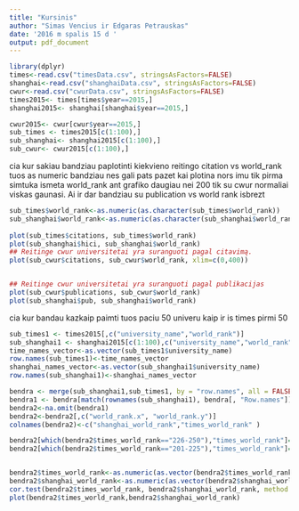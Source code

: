 ```yaml
---
title: "Kursinis"
author: "Simas Vencius ir Edgaras Petrauskas"
date: '2016 m spalis 15 d '
output: pdf_document
---
```


```r
library(dplyr)
times<-read.csv("timesData.csv", stringsAsFactors=FALSE)
shanghai<-read.csv("shanghaiData.csv", stringsAsFactors=FALSE)
cwur<-read.csv("cwurData.csv", stringsAsFactors=FALSE)
times2015<- times[times$year==2015,]
shanghai2015<- shanghai[shanghai$year==2015,]

cwur2015<- cwur[cwur$year==2015,]
sub_times <- times2015[c(1:100),]
sub_shanghai<- shanghai2015[c(1:100),]
sub_cwur<- cwur2015[c(1:100),]
```

cia kur sakiau bandziau paplotinti kiekvieno reitingo citation vs world_rank
tuos as numeric bandziau nes gali pats pazet kai plotina nors imu tik pirma simtuka ismeta world_rank ant grafiko daugiau nei 200 tik su cwur normaliai viskas gaunasi. Ai ir dar bandziau su publication vs world rank isbrezt

```r
sub_times$world_rank<-as.numeric(as.character(sub_times$world_rank))
sub_shanghai$world_rank<-as.numeric(as.character(sub_shanghai$world_rank))
           
plot(sub_times$citations, sub_times$world_rank)
plot(sub_shanghai$hici, sub_shanghai$world_rank)
## Reitinge cwur universitetai yra suranguoti pagal citavimą.
plot(sub_cwur$citations, sub_cwur$world_rank, xlim=c(0,400))


## Reitinge cwur universitetai yra suranguoti pagal publikacijas
plot(sub_cwur$publications, sub_cwur$world_rank)
plot(sub_shanghai$pub, sub_shanghai$world_rank)

```

cia kur bandau kazkaip paimti tuos paciu 50 univeru kaip ir is times pirmi 50

```r
sub_times1 <- times2015[,c("university_name","world_rank")]
sub_shanghai1 <- shanghai2015[c(1:100),c("university_name","world_rank")]
time_names_vector<-as.vector(sub_times1$university_name)
row.names(sub_times1)<-time_names_vector
shanghai_names_vector<-as.vector(sub_shanghai1$university_name)
row.names(sub_shanghai1)<-shanghai_names_vector

bendra <- merge(sub_shanghai1,sub_times1, by = "row.names", all = FALSE)
bendra1 <- bendra[match(rownames(sub_shanghai1), bendra[, "Row.names"]), -1]
bendra2<-na.omit(bendra1)
bendra2<-bendra2[,c("world_rank.x", "world_rank.y")]
colnames(bendra2)<-c("shanghai_world_rank","times_world_rank" )

bendra2[which(bendra2$times_world_rank=="226-250"),"times_world_rank"]=238
bendra2[which(bendra2$times_world_rank=="201-225"),"times_world_rank"]=213


bendra2$times_world_rank<-as.numeric(as.vector(bendra2$times_world_rank))
bendra2$shanghai_world_rank<-as.numeric(as.vector(bendra2$shanghai_world_rank))
cor.test(bendra2$times_world_rank, bendra2$shanghai_world_rank, method = "spearman")
plot(bendra2$times_world_rank,bendra2$shanghai_world_rank)
```
